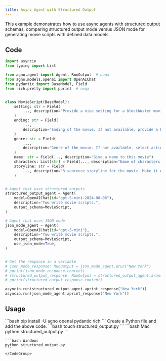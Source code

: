 ```yaml
---
title: Async Agent with Structured Output
---
```


This example demonstrates how to use async agents with structured output schemas, comparing structured output mode versus JSON mode for generating movie scripts with defined data models.

## Code

```python cookbook/agents/async/structured_output.py
import asyncio
from typing import List

from agno.agent import Agent, RunOutput  # noqa
from agno.models.openai import OpenAIChat
from pydantic import BaseModel, Field
from rich.pretty import pprint  # noqa


class MovieScript(BaseModel):
    setting: str = Field(
        ..., description="Provide a nice setting for a blockbuster movie."
    )
    ending: str = Field(
        ...,
        description="Ending of the movie. If not available, provide a happy ending.",
    )
    genre: str = Field(
        ...,
        description="Genre of the movie. If not available, select action, thriller or romantic comedy.",
    )
    name: str = Field(..., description="Give a name to this movie")
    characters: List[str] = Field(..., description="Name of characters for this movie.")
    storyline: str = Field(
        ..., description="3 sentence storyline for the movie. Make it exciting!"
    )


# Agent that uses structured outputs
structured_output_agent = Agent(
    model=OpenAIChat(id="gpt-5-mini-2024-08-06"),
    description="You write movie scripts.",
    output_schema=MovieScript,
)

# Agent that uses JSON mode
json_mode_agent = Agent(
    model=OpenAIChat(id="gpt-5-mini"),
    description="You write movie scripts.",
    output_schema=MovieScript,
    use_json_mode=True,
)


# Get the response in a variable
# json_mode_response: RunOutput = json_mode_agent.arun("New York")
# pprint(json_mode_response.content)
# structured_output_response: RunOutput = structured_output_agent.arun("New York")
# pprint(structured_output_response.content)

asyncio.run(structured_output_agent.aprint_response("New York"))
asyncio.run(json_mode_agent.aprint_response("New York"))
```

## Usage

<Steps>
  <Snippet file="create-venv-step.mdx" />

  <Step title="Install libraries">
    ```bash
    pip install -U agno openai pydantic rich
    ```
  </Step>

  <Snippet file="export-openai-api.mdx" />

  <Step title="Create a Python file">
    Create a Python file and add the above code.
    ```bash
    touch structured_output.py
    ```
  </Step>

  <Step title="Run Agent">
    <CodeGroup>
    ```bash Mac
    python structured_output.py
    ```
    
    ```bash Windows
    python structured_output.py
    ```
    </CodeGroup>
  </Step>

  <Snippet file="find-all-cookbooks.mdx" />
</Steps>
